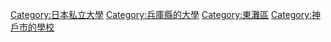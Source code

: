 [[Category:日本私立大學|Category:日本私立大學]]
[[Category:兵庫縣的大學|Category:兵庫縣的大學]]
[[Category:東灘區|Category:東灘區]]
[[Category:神戶市的學校|Category:神戶市的學校]]